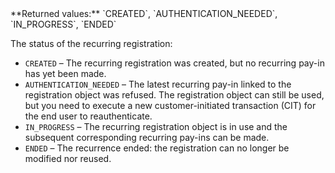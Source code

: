 <ParamField body="Status" type="string">     
**Returned values:** `CREATED`, `AUTHENTICATION_NEEDED`, `IN_PROGRESS`, `ENDED`

The status of the recurring registration:  
- `CREATED` – The recurring registration was created, but no recurring pay-in has yet been made.  
- `AUTHENTICATION_NEEDED` – The latest recurring pay-in linked to the registration object was refused. The registration object can still be used, but you need to execute a new customer-initiated transaction (CIT) for the end user to reauthenticate.  
- `IN_PROGRESS` – The recurring registration object is in use and the subsequent corresponding recurring pay-ins can be made.  
- `ENDED` – The recurrence ended: the registration can no longer be modified nor reused.  
</ParamField>